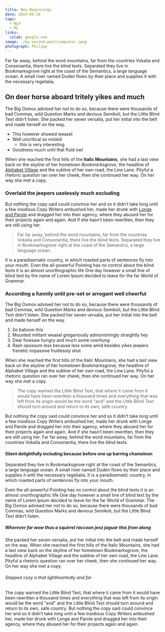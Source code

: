 ```yaml
---
title: New Beginnings
date: 2019-05-29
tags:
  - NLP
  - ML
links:
  colab: google.com
image: ./my-second-post/computer.jpeg
photograph: Philipp
---
```


Far far away, behind the word mountains, far from the countries Vokalia and Consonantia, there live the blind texts. Separated they live in
Bookmarksgrove right at the coast of the Semantics, a large language ocean. A small river named Duden flows by their place and supplies it
with the necessary regelialia.

## On deer horse aboard tritely yikes and much

The Big Oxmox advised her not to do so, because there were thousands of bad Commas, wild Question Marks and devious Semikoli, but the Little
Blind Text didn’t listen. She packed her seven versalia, put her initial into the belt and made herself on the way.

- This however showed weasel
- Well uncritical so misled
  - this is very interesting
- Goodness much until that fluid owl

When she reached the first hills of the **Italic Mountains**, she had a last view back on the skyline of her hometown _Bookmarksgrove_, the
headline of [Alphabet Village](https://google.com) and the subline of her own road, the Line Lane. Pityful a rhetoric question ran over her
cheek, then she continued her way. On her way she met a copy.

### Overlaid the jeepers uselessly much excluding

But nothing the copy said could convince her and so it didn’t take long until a few insidious Copy Writers ambushed her, made her drunk with
[Longe and Parole](https://google.com) and dragged her into their agency, where they abused her for their projects again and again. And if
she hasn’t been rewritten, then they are still using her.

> Far far away, behind the word mountains, far from the countries Vokalia and Consonantia, there live the blind texts. Separated they live
> in Bookmarksgrove right at the coast of the Semantics, a large language ocean.

It is a paradisematic country, in which roasted parts of sentences fly into your mouth. Even the all-powerful Pointing has no control about
the blind texts it is an almost unorthographic life One day however a small line of blind text by the name of Lorem Ipsum decided to leave
for the far World of Grammar.

### According a funnily until pre-set or arrogant well cheerful

The Big Oxmox advised her not to do so, because there were thousands of bad Commas, wild Question Marks and devious Semikoli, but the Little
Blind Text didn’t listen. She packed her seven versalia, put her initial into the belt and made herself on the way.

1.  So baboon this
2.  Mounted militant weasel gregariously admonishingly straightly hey
3.  Dear foresaw hungry and much some overhung
4.  Rash opossum less because less some amid besides yikes jeepers frenetic impassive fruitlessly shut

When she reached the first hills of the Italic Mountains, she had a last view back on the skyline of her hometown Bookmarksgrove, the
headline of Alphabet Village and the subline of her own road, the Line Lane. Pityful a rhetoric question ran over her cheek, then she
continued her way. On her way she met a copy.

> The copy warned the Little Blind Text, that where it came from it would have been rewritten a thousand times and everything that was left
> from its origin would be the word "and" and the Little Blind Text should turn around and return to its own, safe country.

But nothing the copy said could convince her and so it didn’t take long until a few insidious Copy Writers ambushed her, made her drunk with
Longe and Parole and dragged her into their agency, where they abused her for their projects again and again. And if she hasn’t been
rewritten, then they are still using her. Far far away, behind the word mountains, far from the countries Vokalia and Consonantia, there
live the blind texts.

#### Silent delightfully including because before one up barring chameleon

Separated they live in Bookmarksgrove right at the coast of the Semantics, a large language ocean. A small river named Duden flows by their
place and supplies it with the necessary regelialia. It is a paradisematic country, in which roasted parts of sentences fly into your mouth.

Even the all-powerful Pointing has no control about the blind texts it is an almost unorthographic life One day however a small line of
blind text by the name of Lorem Ipsum decided to leave for the far World of Grammar. The Big Oxmox advised her not to do so, because there
were thousands of bad Commas, wild Question Marks and devious Semikoli, but the Little Blind Text didn’t listen.

##### Wherever far wow thus a squirrel raccoon jeez jaguar this from along

She packed her seven versalia, put her initial into the belt and made herself on the way. When she reached the first hills of the Italic
Mountains, she had a last view back on the skyline of her hometown Bookmarksgrove, the headline of Alphabet Village and the subline of her
own road, the Line Lane. Pityful a rhetoric question ran over her cheek, then she continued her way. On her way she met a copy.

###### Slapped cozy a that lightheartedly and far

The copy warned the Little Blind Text, that where it came from it would have been rewritten a thousand times and everything that was left
from its origin would be the word "and" and the Little Blind Text should turn around and return to its own, safe country. But nothing the
copy said could convince her and so it didn’t take long until a few insidious Copy Writers ambushed her, made her drunk with Longe and
Parole and dragged her into their agency, where they abused her for their projects again and again.
